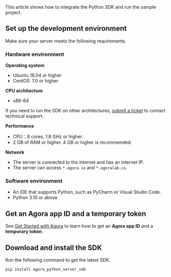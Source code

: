 <PlatformWrapper platform="python">
This article shows how to integrate the <Vpd k="NAME" /> Python SDK and run the sample project.

## Set up the development environment

Make sure your server meets the following requirements.

### Hardware environment

**Operating system**

- Ubuntu 18.04 or higher
- CentOS: 7.0 or higher

**CPU architecture**

- x86-64

If you need to run the SDK on other architectures, [submit a ticket](https://agora-ticket.agora.io/) to contact technical support.

**Performance**

- CPU：8 cores, 1.8 GHz or higher.
- 2 GB of RAM or higher. 4 GB or higher is recommended.

**Network**

- The server is connected to the internet and has an internet IP.
- The server can access `*.agora.io` and `*.agoralab.co`.

### Software environment

- An IDE that supports Python, such as PyCharm or Visual Studio Code.
- Python 3.10 or above

## Get an Agora app ID and a <Vg k="VSDK" /> temporary token

See [Get Started with Agora](../reference/manage-agora-account) to learn how to get an **Agora app ID** and a **<Vg k="VSDK" /> temporary token**.

## Download and install the SDK

Run the following command to get the latest SDK.

```shell
pip install agora_python_server_sdk
```

</PlatformWrapper>